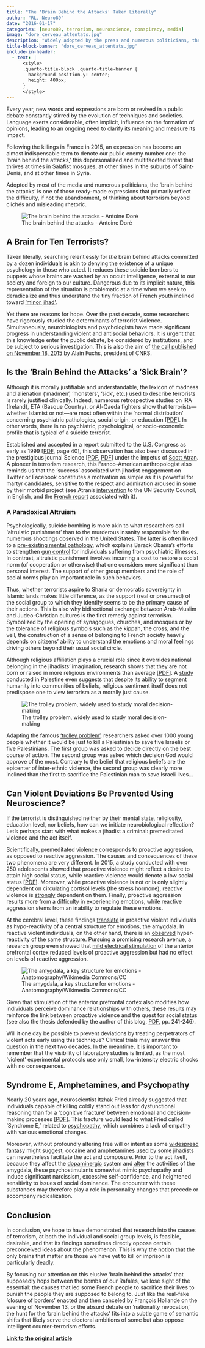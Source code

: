 ```yaml
---
title: "The 'Brain Behind the Attacks' Taken Literally"
author: "RL, Neuro89"
date: "2016-01-17"
categories: [neuro89, terrorism, neuroscience, conspiracy, media]
image: "dore_cerveau_attentats.jpg"
description: "Widely adopted by the press and numerous politicians, the 'brain behind the attacks' is one of those ready-made expressions that first reflect the difficulty, if not the abandonment, of thinking about terrorism beyond clichés and misleading rhetoric."
title-block-banner: "dore_cerveau_attentats.jpg"
include-in-header:
  - text: |
      <style>
      .quarto-title-block .quarto-title-banner {
        background-position-y: center;
        height: 400px;
      }
      </style>
---
```


Every year, new words and expressions are born or revived in a public debate constantly stirred by the evolution of techniques and societies. Language exerts considerable, often implicit, influence on the formation of opinions, leading to an ongoing need to clarify its meaning and measure its impact.

Following the killings in France in 2015, an expression has become an almost indispensable term to denote our public enemy number one: the 'brain behind the attacks,' this depersonalized and multifaceted threat that thrives at times in Salafist mosques, at other times in the suburbs of Saint-Denis, and at other times in Syria.

Adopted by most of the media and numerous politicians, the 'brain behind the attacks' is one of those ready-made expressions that primarily reflect the difficulty, if not the abandonment, of thinking about terrorism beyond clichés and misleading rhetoric.

![The brain behind the attacks - Antoine Doré](dore_cerveau_attentats.jpg){fig-align="center"}

## A Brain for Ten Terrorists?

Taken literally, searching relentlessly for *the* brain behind attacks committed by a dozen individuals is akin to denying the existence of a unique psychology in those who acted. It reduces these suicide bombers to puppets whose brains are washed by an occult intelligence, external to our society and foreign to our culture. Dangerous due to its implicit nature, this representation of the situation is problematic at a time when we seek to deradicalize and thus understand the tiny fraction of French youth inclined toward [‘minor jihad’](https://fr.wikipedia.org/wiki/Jihad#Jihad_majeur_et_Jihad_mineur).

Yet there are reasons for hope. Over the past decade, some researchers have rigorously studied the determinants of terrorist violence. Simultaneously, neurobiologists and psychologists have made significant progress in understanding violent and antisocial behaviors. It is urgent that this knowledge enter the public debate, be considered by institutions, and be subject to serious investigation. This is also the aim of [the call published on November 18, 2015](http://sciences.blogs.liberation.fr/home/2015/11/le-pdg-du-cnrs-veut-une-recherche-post-attentats.html) by Alain Fuchs, president of CNRS.

## Is the 'Brain Behind the Attacks' a 'Sick Brain'?

Although it is morally justifiable and understandable, the lexicon of madness and alienation ('madmen', 'monsters', 'sick', etc.) used to describe terrorists is rarely justified clinically. Indeed, numerous retrospective studies on IRA (Ireland), ETA (Basque Country), or Al-Qaeda fighters show that terrorists—whether Islamist or not—are most often within the 'normal distribution' concerning psychiatric pathologies, social origin, or education \[[PDF](https://www.researchgate.net/profile/Andrew_Silke/publication/238721660_Radicalization_Holy_Warriors_Exploring_the_Psychological_Processes_of_Jihadi/links/0a85e53c6983bcbf4a000000.pdf)\]. In other words, there is no psychiatric, psychological, or socio-economic profile that is typical of a suicide terrorist.

Established and accepted in a report submitted to the U.S. Congress as early as 1999 \[[PDF](http://www.loc.gov/rr/frd/pdf-files/Soc_Psych_of_Terrorism.pdf), page 40\], this observation has also been discussed in the prestigious journal Science \[[PDF](https://hal-ens.archives-ouvertes.fr/ijn_00509568/document), [PDF](http://www.artisresearch.com/articles/Atran_Individual_Factors.pdf)\] under the impetus of [Scott Atran](http://www.institutnicod.org/membres/membres-statutaires/atran-scott/). A pioneer in terrorism research, this Franco-American anthropologist also reminds us that the 'success' associated with jihadist engagement on Twitter or Facebook constitutes a motivation as simple as it is powerful for martyr candidates, sensitive to the respect and admiration aroused in some by their morbid project (see Atran’s [intervention](https://youtu.be/qlbirlSA-dc) to the UN Security Council, in English, and the [French report](http://www.un.org/press/fr/2015/cs11872.doc.htm) associated with it).

### A Paradoxical Altruism

Psychologically, suicide bombing is more akin to what researchers call 'altruistic punishment' than to the murderous insanity responsible for the numerous shootings observed in the United States. The latter is often linked to a [pre-existing mental pathology](https://www.contrepoints.org/2012/12/19/108575-tuerie-a-lecole-la-piste-pharmaceutique), which explains Barack Obama’s efforts to strengthen [gun control](https://tempsreel.nouvelobs.com/societe/20160105.AFP1922/armes-a-feu-aux-etats-unis-obama-decide-de-court-circuiter-le-congres.html) for individuals suffering from psychiatric illnesses. In contrast, altruistic punishment involves incurring a cost to restore a social norm (of cooperation or otherwise) that one considers more significant than personal interest. The support of other group members and the role of social norms play an important role in such behaviors.

Thus, whether terrorists aspire to Sharia or democratic sovereignty in Islamic lands makes little difference, as the support (real or presumed) of the social group to which they identify seems to be the primary cause of their actions. This is also why bidirectional exchange between Arab-Muslim and Judeo-Christian cultures is the first remedy against terrorism. Symbolized by the opening of synagogues, churches, and mosques or by the tolerance of religious symbols such as the kippah, the cross, and the veil, the construction of a sense of belonging to French society heavily depends on citizens' ability to understand the emotions and moral feelings driving others beyond their usual social circle.

Although religious affiliation plays a crucial role since it overrides national belonging in the jihadists’ imagination, research shows that they are not born or raised in more religious environments than average \[[PDF](https://www.researchgate.net/profile/Andrew_Silke/publication/238721660_Radicalization_Holy_Warriors_Exploring_the_Psychological_Processes_of_Jihadi/links/0a85e53c6983bcbf4a000000.pdf)\]. A [study](http://www.pnas.org/content/113/2/316.abstract) conducted in Palestine even suggests that despite its ability to segment humanity into communities of beliefs, religious sentiment itself does not predispose one to view terrorism as a morally just cause.

![The trolley problem, widely used to study moral decision-making](dilemmetram.png){fig-align="center"}

Adapting the famous [‘trolley problem’](https://fr.wikipedia.org/wiki/Dilemme_du_tramway), researchers asked over 1000 young people whether it would be just to kill a Palestinian to save five Israelis or five Palestinians. The first group was asked to decide directly on the best course of action. The second group was asked which decision God would approve of the most. Contrary to the belief that religious beliefs are the epicenter of inter-ethnic violence, the second group was clearly more inclined than the first to sacrifice the Palestinian man to save Israeli lives...

## Can Violent Deviations Be Prevented Using Neuroscience?

If the terrorist is distinguished neither by their mental state, religiosity, education level, nor beliefs, how can we initiate neurobiological reflection? Let’s perhaps start with what makes a jihadist a criminal: premeditated violence and the act itself.

Scientifically, premeditated violence corresponds to proactive aggression, as opposed to reactive aggression. The causes and consequences of these two phenomena are very different. In 2015, a study conducted with over 250 adolescents showed that proactive violence might reflect a desire to attain high social status, while reactive violence would denote a low social status \[[PDF](https://www.researchgate.net/profile/Yvonne_Van_den_Berg3/publication/281318689_Popularity_Differentially_Predicts_Reactive_and_Proactive_Aggression_in_Early_Adolescence/links/55e1712808aecb1a7cc6631f.pdf)\]. Moreover, while proactive violence is not or is only slightly dependent on circulating cortisol levels (the stress hormone), reactive violence is [strongly](http://link.springer.com/article/10.1007/s10802-008-9263-3) dependent on them. Finally, proactive aggression results more from a difficulty in experiencing emotions, while reactive aggression stems from an inability to regulate these emotions.

At the cerebral level, these findings [translate](http://archpsyc.jamanetwork.com/article.aspx?articleid=1847577'amp;resultclick=1) in proactive violent individuals as hypo-reactivity of a central structure for emotions, the amygdala. In reactive violent individuals, on the other hand, there is an [observed](http://www.biologicalpsychiatryjournal.com/article/S0006-3223%2806%2901064-X/abstract?cc=y=) hyper-reactivity of the same structure. Pursuing a promising research avenue, a research group even showed that [mild electrical stimulation](http://scan.oxfordjournals.org/content/early/2015/02/12/scan.nsv018.abstract) of the anterior prefrontal cortex reduced levels of proactive aggression but had no effect on levels of reactive aggression.

![The amygdala, a key structure for emotions - Anatomography/Wikimedia Commons/CC](amygdale.png){fig-align="center"}

Given that stimulation of the anterior prefrontal cortex also modifies how individuals perceive dominance relationships with others, these results may reinforce the link between proactive violence and the quest for social status (see also the thesis defended by the author of this blog, [PDF](https://drive.google.com/open?id=0Bw7SZPk0IiJjQnJXc3FxcmpKWW8), pp. 241-246).

Will it one day be possible to prevent deviations by treating perpetrators of violent acts early using this technique? Clinical trials may answer this question in the next two decades. In the meantime, it is important to remember that the visibility of laboratory studies is limited, as the most ‘violent’ experimental protocols use only small, low-intensity electric shocks with no consequences.

## Syndrome E, Amphetamines, and Psychopathy

Nearly 20 years ago, neuroscientist Itzhak Fried already suggested that individuals capable of killing coldly stand out less for dysfunctional reasoning than for a 'cognitive fracture' between emotional and decision-making processes \[[PDF](http://cnl.ucla.edu/Pubs/Fried%20The%20Lancet%20(1997).pdf)\]. This fracture would lead to what Fried called 'Syndrome E,' related to [psychopathy](https://fr.wikipedia.org/wiki/Psychopathie), which combines a lack of empathy with various emotional changes.

Moreover, without profoundly altering free will or intent as some [widespread fantasy](http://www.lesinrocks.com/2015/12/20/actualite/le-captagon-adjuvant-de-la-propagande-terroriste-11793573/) might suggest, cocaine and [amphetamines used](http://www.rfi.fr/moyen-orient/20151026-liban-prince-saoudien-arrete-beyrouth-apres-saisie-drogue-captagon-trafic) by some jihadists can nevertheless facilitate the act and composure. Prior to the act itself, because they affect the [dopaminergic](https://fr.wikipedia.org/wiki/Dopamine) system and [alter](https://www.researchgate.net/publication/235728208_Deficient_fear_recognition_in_regular_cocaine_users_is_not_attributable_to_elevated_impulsivity_or_conduct_disorder_prior_to_cocaine_use) the activities of the amygdala, these psychostimulants somewhat mimic psychopathy and induce significant narcissism, excessive self-confidence, and heightened sensitivity to issues of social dominance. The encounter with these substances may therefore play a role in personality changes that precede or accompany radicalization.

## Conclusion

In conclusion, we hope to have demonstrated that research into the causes of terrorism, at both the individual and social group levels, is feasible, desirable, and that its findings sometimes directly oppose certain preconceived ideas about the phenomenon. This is why the notion that the only brains that matter are those we have yet to kill or imprison is particularly deadly.

By focusing our attention on this elusive 'brain behind the attacks' that supposedly hops between the bombs of our Rafales, we lose sight of the essential: the causes that led some French people to sacrifice their lives to punish the people they are supposed to belong to. Just like the real-fake 'closure of borders' enacted and then canceled by François Hollande on the evening of November 13, or the absurd debate on 'nationality revocation,' the hunt for the 'brain behind the attacks' fits into a subtle game of semantic shifts that likely serve the electoral ambitions of some but also oppose intelligent counter-terrorism efforts.

[**Link to the original article**](https://www.nouvelobs.com/rue89/rue89-neuro89/20160117.RUE2220/le-cerveau-des-attentats-au-pied-de-la-lettre.html)

<script src="https://giscus.app/client.js"
        data-repo="romainligneul/giscus-comments"
        data-repo-id="R_kgDOMSMTIw"
        data-category="CommentsBlogFR"
        data-category-id="DIC_kwDOMSMTI84CglZk"
        data-mapping="pathname"
        data-strict="0"
        data-reactions-enabled="1"
        data-emit-metadata="0"
        data-input-position="top"
        data-theme="preferred_color_scheme"
        data-lang="en"
        crossorigin="anonymous"
        async>
</script>
